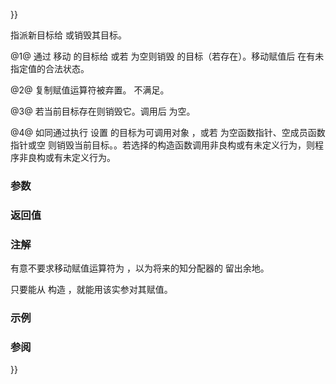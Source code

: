 {{cpp/utility/functional/move_only_function/title|operator{{=}}}}
{{cpp/utility/functional/move_only_function/navbar}}
{{dcl begin}}
{{dcl|num=1|since=c++23|1=
move_only_function&amp; operator=( move_only_function&amp;&amp; other );
}}
{{dcl|num=2|since=c++23|1=
move_only_function&amp; operator=( const move_only_function&amp; ) = delete;
}}
{{dcl|num=3|since=c++23|1=
move_only_function&amp; operator=( std::nullptr_t ) noexcept;
}}
{{dcl|num=4|since=c++23|1=
template&lt; class F &gt;
move_only_function&amp; operator=( F&amp;&amp; f );
}}
{{dcl end}}

指派新目标给 {{tt|std::move_only_function}} 或销毁其目标。

@1@ 通过 {{c|auto(std::move(other)).swap(*this)}} 移动 {{c|other}} 的目标给 {{c|*this}} 或若 {{c|other}} 为空则销毁 {{c|*this}} 的目标（若存在）。移动赋值后 {{c|other}} 在有未指定值的合法状态。

@2@ 复制赋值运算符被弃置。{{tt|std::move_only_function}} 不满足{{named req|CopyAssignable}}。

@3@ 若当前目标存在则销毁它。调用后 {{c|*this}} 为空。

@4@ 如同通过执行 {{c|move_only_function(std::forward&lt;F&gt;(f)).swap(*this);}} 设置 {{c|*this}} 的目标为可调用对象 {{c|f}}，或若 {{c|f}} 为空函数指针、空成员函数指针或空 {{tt|std::move_only_function}} 则销毁当前目标。{{cpp/enable_if| {{tt|move_only_function}} 源自 {{tt|F}} 的构造函数参与重载决议}}。若选择的构造函数调用非良构或有未定义行为，则程序非良构或有未定义行为。

===参数===
{{par begin}}
{{par|other|要移动目标的 {{tt|std::move_only_function}} 对象}}
{{par|f|用以初始化新目标的可调用对象}}
{{par end}}

===返回值===
{{c|*this}}

===注解===
有意不要求移动赋值运算符为 {{c/core|noexcept}}，以为将来的知分配器的 {{tt|move_only_function}} 留出余地。

只要能从 {{c|std::in_place_type&lt;Fn&gt;}} 构造 {{tt|move_only_function}}，就能用该实参对其赋值。

===示例===
{{example}}

===参阅===
{{dsc begin}}
{{dsc inc|cpp/utility/functional/function/dsc operator{{=}}}}
{{dsc begin}}

{{langlinks|de|en|es|fr|it|ja|pt|ru}}